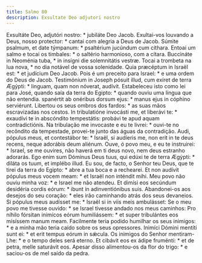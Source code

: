 ```yaml
---
title: Salmo 80
description: Exsultate Deo adjutori nostro
---
```


<div class="grid grid-cols-2 gap-5">
  <span class="text-justify">
    Exsultáte Deo, adjutóri nostro: * jubiláte Deo Jacob.
  </span>
  <span class="text-justify">
    Exultai-vos louvando a Deus, nosso protector: * cantai com alegria a Deus de
    Jacob.
  </span>
  <span class="text-justify">
    Súmite psalmum, et date týmpanum: * psaltérium jucúndum cum cíthara.
  </span>
  <span class="text-justify">
    Entoai um salmo e tocai os timbales: * o saltério harmonioso, com a cítara.
  </span>
  <span class="text-justify">
    Buccináte in Neoménia tuba, * in insígni die solemnitátis vestræ.
  </span>
  <span class="text-justify">
    Tocai a trombeta na lua nova, * no dia notável de vossa solenidade.
  </span>
  <span class="text-justify">
    Quia præcéptum in Israël est: * et judícium Deo Jacob.
  </span>
  <span class="text-justify">
    Pois é um preceito para Israel: * e uma ordem do Deus de Jacob.
  </span>
  <span class="text-justify">
    Testimónium in Joseph pósuit illud, cum exíret de terra Ægýpti: * linguam,
    quam non nóverat, audívit.
  </span>
  <span class="text-justify">
    Estabeleceu isto como lei para José, quando saía da terra do Egipto: *
    quando ouviu uma língua que não entendia.
  </span>
  <span class="text-justify">
    spanértit ab onéribus dorsum ejus: * manus ejus in cóphino serviérunt.
  </span>
  <span class="text-justify">
    Libertou os seus ombros dos fardos: * as suas mãos escravizadas nos cestos.
  </span>
  <span class="text-justify">
    In tribulatióne invocásti me, et liberávi te: * exaudívi te in abscóndito
    tempestátis: probávi te apud aquam contradictiónis.
  </span>
  <span class="text-justify">
    Na tribulação me invocaste e eu te livrei: * ouvi-te no recôndito da
    tempestade, provei-te junto das águas da contradição.
  </span>
  <span class="text-justify">
    Audi, pópulus meus, et contestábor te: * Israël, si audíeris me, non erit in
    te deus recens, neque adorábis deum aliénum.
  </span>
  <span class="text-justify">
    Ouve, ó povo meu, e eu te instruirei: * Israel, se me ouvires, não haverá em
    ti deus novo, nem deus estranho adorarás.
  </span>
  <span class="text-justify">
    Ego enim sum Dóminus Deus tuus, qui edúxi te de terra Ægýpti: * diláta os
    tuum, et implébo illud.
  </span>
  <span class="text-justify">
    Eu sou, de facto, o Senhor teu Deus, que te tirei da terra do Egipto: * abre
    a tua boca e a rechearei.
  </span>
  <span class="text-justify">
    Et non audívit pópulus meus vocem meam: * et Israël non inténdit mihi.
  </span>
  <span class="text-justify">
    Meu povo não ouviu minha voz: * e Israel me não atendeu.
  </span>
  <span class="text-justify">
    Et dimísi eos secúndum desidéria cordis eórum: * ibunt in adinventiónibus
    suis.
  </span>
  <span class="text-justify">
    Abandonei-os aos desejos do seu coração: * eles irão caminhando atrás dos
    seus devaneios.
  </span>
  <span class="text-justify">
    Si pópulus meus audísset me: * Israël si in viis meis ambulásset:
  </span>
  <span class="text-justify">
    Se o meu povo me tivesse ouvido: * se Israel tivesse andado nos meus
    caminhos:
  </span>
  <span class="text-justify">
    Pro níhilo fórsitan inimícos eórum humiliássem: * et super tribulántes eos
    misíssem manum meam.
  </span>
  <span class="text-justify">
    Facilmente teria podido humilhar os seus inimigos: * e a minha mão teria
    caído sobre os seus opressores.
  </span>
  <span class="text-justify">
    Inimíci Dómini mentíti sunt ei: * et erit tempus eórum in sǽcula.
  </span>
  <span class="text-justify">
    Os inimigos do Senhor mentiram-Lhe: * e o tempo deles será eterno.
  </span>
  <span class="text-justify">
    Et cibávit eos ex ádipe fruménti: * et de petra, melle saturávit eos.
  </span>
  <span class="text-justify">
    Apesar disso alimentou-os da flor do trigo: * e saciou-os de mel saído da
    pedra.
  </span>
</div>

